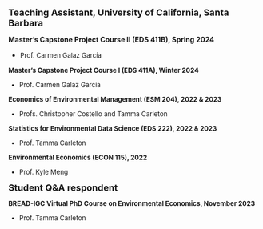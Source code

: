 <strong style="font-weight: bold;"><font size="4">Teaching Assistant,
University of California, Santa Barbara</strong></font>

**Master's Capstone Project Course II (EDS 411B), Spring 2024**

-   <font size="2">Prof. Carmen Galaz García<font size="2">

**Master's Capstone Project Course I (EDS 411A), Winter 2024**

-   <font size="2">Prof. Carmen Galaz García<font size="2">

**Economics of Environmental Management (ESM 204), 2022 & 2023**

-   <font size="2">Profs. Christopher Costello and Tamma Carleton</font>

**Statistics for Environmental Data Science (EDS 222), 2022 & 2023**

-   <font size="2">Prof. Tamma Carleton</font>

**Environmental Economics (ECON 115), 2022**

-   <font size="2">Prof. Kyle Meng</font>

<strong style="font-weight: bold;"><font size="4">Student Q&A
respondent</strong></font>

**BREAD-IGC Virtual PhD Course on Environmental Economics, November
2023**

-   <font size="2">Prof. Tamma Carleton</font>
